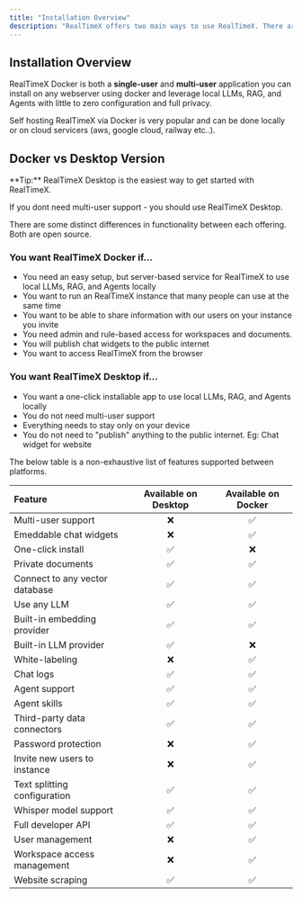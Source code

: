 ```yaml
---
title: "Installation Overview"
description: "RealTimeX offers two main ways to use RealTimeX. There are some distinct differences in functionality between each offering"
---
```



## Installation Overview

RealTimeX Docker is both a **single-user** and **multi-user** application you can install on any webserver using docker and leverage local LLMs, RAG, and Agents with little to zero configuration and full privacy.

Self hosting RealTimeX via Docker is very popular and can be done locally or on cloud servicers (aws, google cloud, railway etc..).

## Docker vs Desktop Version

<Callout type="info" emoji="️💡">
  **Tip:** RealTimeX Desktop is the easiest way to get started with RealTimeX.

  If you dont need multi-user support - you should use RealTimeX Desktop.
</Callout>

There are some distinct differences in functionality between each offering. Both are open source.

### You want RealTimeX Docker if...

- You need an easy setup, but server-based service for RealTimeX to use local LLMs, RAG, and Agents locally
- You want to run an RealTimeX instance that many people can use at the same time
- You want to be able to share information with our users on your instance you invite
- You need admin and rule-based access for workspaces and documents.
- You will publish chat widgets to the public internet
- You want to access RealTimeX from the browser

### You want RealTimeX Desktop if...

- You want a one-click installable app to use local LLMs, RAG, and Agents locally
- You do not need multi-user support
- Everything needs to stay only on your device
- You do not need to "publish" anything to the public internet. Eg: Chat widget for website

The below table is a non-exhaustive list of features supported between platforms.

| Feature                        | Available on Desktop | Available on Docker |
| :----------------------------- | :------------------: | :-----------------: |
| Multi-user support             |          ❌          |         ✅          |
| Emeddable chat widgets         |          ❌          |         ✅          |
| One-click install              |          ✅          |         ❌          |
| Private documents              |          ✅          |         ✅          |
| Connect to any vector database |          ✅          |         ✅          |
| Use any LLM                    |          ✅          |         ✅          |
| Built-in embedding provider    |          ✅          |         ✅          |
| Built-in LLM provider          |          ✅          |         ❌          |
| White-labeling                 |          ❌          |         ✅          |
| Chat logs                      |          ✅          |         ✅          |
| Agent support                  |          ✅          |         ✅          |
| Agent skills                   |          ✅          |         ✅          |
| Third-party data connectors    |          ✅          |         ✅          |
| Password protection            |          ❌          |         ✅          |
| Invite new users to instance   |          ❌          |         ✅          |
| Text splitting configuration   |          ✅          |         ✅          |
| Whisper model support          |          ✅          |         ✅          |
| Full developer API             |          ✅          |         ✅          |
| User management                |          ❌          |         ✅          |
| Workspace access management    |          ❌          |         ✅          |
| Website scraping               |          ✅          |         ✅          |
